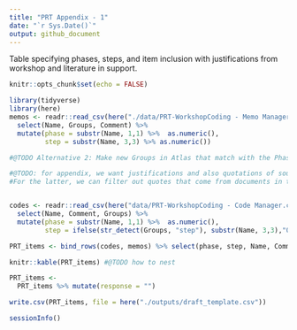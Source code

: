 ```yaml
---
title: "PRT Appendix - 1"
date: "`r Sys.Date()`"
output: github_document
---
```


Table specifying phases, steps, and item inclusion with justifications from workshop and literature in support.

```r
knitr::opts_chunk$set(echo = FALSE)
```

```r
library(tidyverse)
library(here)
memos <- readr::read_csv(here("./data/PRT-WorkshopCoding - Memo Manager.csv"))%>% 
  select(Name, Groups, Comment) %>% 
  mutate(phase = substr(Name, 1,1) %>%  as.numeric(),
         step = substr(Name, 3,3) %>% as.numeric())

#@TODO Alternative 2: Make new Groups in Atlas that match with the Phase and step names

#@TODO: for appendix, we want justifications and also quotations of sources.
#For the latter, we can filter out quotes that come from documents in the PDF group only, and then join those in.


codes <- readr::read_csv(here("data/PRT-WorkshopCoding - Code Manager.csv")) %>%  
  select(Name, Comment, Groups) %>% 
  mutate(phase = substr(Name, 1,1) %>%  as.numeric(),
         step = ifelse(str_detect(Groups, "step"), substr(Name, 3,3),"0") %>% as.numeric())

PRT_items <- bind_rows(codes, memos) %>% select(phase, step, Name, Comment) %>% arrange(phase, step)

knitr::kable(PRT_items) #@TODO how to nest

PRT_items <- 
  PRT_items %>% mutate(response = "")


```

```r
write.csv(PRT_items, file = here("./outputs/draft_template.csv"))
```

```r
sessionInfo()
```

